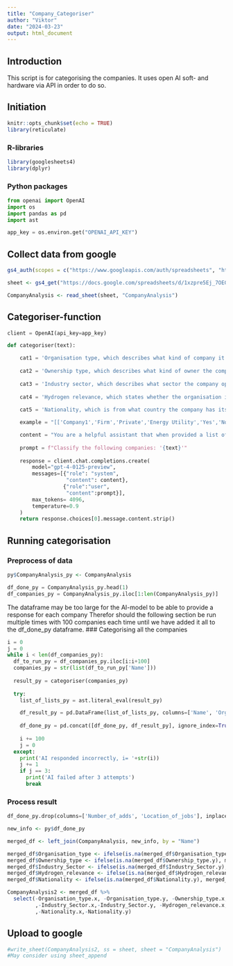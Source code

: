```yaml
---
title: "Company_Categoriser"
author: "Viktor"
date: "2024-03-23"
output: html_document
---
```


## Introduction

This script is for categorising the companies. It uses open AI soft- and hardware via API in order to do so.

## Initiation

```r
knitr::opts_chunk$set(echo = TRUE)
library(reticulate)
```

### R-libraries

```r
library(googlesheets4)
library(dplyr)
```

### Python packages

```python
from openai import OpenAI
import os
import pandas as pd
import ast

app_key = os.environ.get("OPENAI_API_KEY")
```

## Collect data from google

```r
gs4_auth(scopes = c("https://www.googleapis.com/auth/spreadsheets", "https://www.googleapis.com/auth/drive"))

sheet <- gs4_get("https://docs.google.com/spreadsheets/d/1xzpre5Ej_7OEGRU4EA7KZuMQnSz5YCyTx5Sdbml6bQE/edit#gid=0")

CompanyAnalysis <- read_sheet(sheet, "CompanyAnalysis")
```

## Categoriser-function

```python
client = OpenAI(api_key=app_key)

def categoriser(text):

    cat1 = 'Organisation type, which describes what kind of company it is, this can be one of the following: "Government" (including government agencies), "Municipality", "Firm" (includes both privately and state owned), "University" (and similar educational organisations), "Research institute" (non-unievrsities that perform research without providing education), "NGO" (for non-government organisations, typically nonprofit entities). If none of these categories fit in any way you can categorise them as "NaN".'
    
    cat2 = 'Ownership type, which describes what kind of owner the company has, that is either publically owned by some state or municipality (that is tax-payed institution) or privately owned, as either "Private", "Public" or "Mix" (if there is both public and private owners of the company).'
    
    cat3 = 'Industry sector, which describes what sector the company operates in. This can be any of but only one of the following 13: "Hydrogen technology manufacturer" (that is manufactiurer of technology, machinery and equipment specifically used for production, storage, distribution or consumption/usage of hydrogen gas/liquid), "Energy Utility" (a producer and provider of electricity either by renewable energy, nuclear power or fossil sources, this category also includes energy storage, transmission system operation or heating provider), "Energy technology manufacturer" (a producer/constructer of energy technology used for energy utility, this can be construction of different kinds of powerplants, carbon capture technology or other technology used in energy utility), "Oil/gas/refinery" (including extraction of fossil oil/gas as well as refining of such materials, for example in production of fuels), "Chemicals" (that is producer of chemicals, including the chemical industry as well as areas such plastics, pharmaceutics and more), "Iron/steel/mining" (including metallurgy as well as extraction of iron and production of steel), "Transport" (including flight, marine and land transport), "Other manufacturing" (not including hydrogen or energy technology but including other kinds of machinery, equipment, electronics, components and instruments), "Research/Education", "Government/Public sector" (including regulatory agencies and other governmental organisations and public sector services), "Legal/HR/Economics" (a broad category including legal services, economic services as well as human resources and other services on the borderland of theese three), "Consulting" (that is organisations that provide consulting in a wide range of subjects) or "Other" (which is used as category when none of the previous twelve categories fit).'
    
    cat4 = 'Hydrogen relevance, which states whether the organisation is related to the hydrogen economy in the nordics or not, this can be either "Yes" (if the organisations works with either directly producing or consuming hydrogen in their business, or the organisation either develops/research or manufacture either machines or components specifically made to be used to either produce or make use of hydrogen as input or if the organisation provides services or goods which could be relevant for the hydrogen economy or the general use of hydrogen, even if hydrogen is in no way their main focus) or "No" (if the organisation has no service related to hydrogen).'
    
    cat5 = 'Nationality, which is from what country the company has its origin.'

    example = "[['Company1','Firm','Private','Energy Utility','Yes','Norway'], ['CompanyB','Firm','Mix','Iron/steel/mining','Yes','Sweden'], ['CompanyC','Municipality','Public','Research/Education','No','Denmark']]"

    content = "You are a helpful assistant that when provided a list of companies categorises them depending on the following topics: 1."+cat1+' 2.'+cat2+' 3.'+cat3+' 4.'+cat4+' 5.'+cat5+'. You respond to each topic with one of the options given respecitively for each topic, always choose the option that fits that topic best and no explanation of the choice should be provided. You do not make up any new options than those provided. Your response should be in the form of a python list where each company has its own list with the answer to the different topics as items in the list. Start each companylist with the name of the company. Here is an example of how a response can look like for three companies: '+example
    
    prompt = f"Classify the following companies: '{text}'"
    
    response = client.chat.completions.create(
        model="gpt-4-0125-preview",
        messages=[{"role": "system", 
                   "content": content},
                  {"role":"user",
                   "content":prompt}],
        max_tokens= 4096,
        temperature=0.9
    )
    return response.choices[0].message.content.strip()
```

## Running categorisation

### Preprocess of data

```r
py$CompanyAnalysis_py <- CompanyAnalysis
```

```python
df_done_py = CompanyAnalysis_py.head(1)
df_companies_py = CompanyAnalysis_py.iloc[1:len(CompanyAnalysis_py)]
```

The dataframe may be too large for the AI-model to be able to provide a response for each company Therefor should the following section be run multiple times with 100 companies each time until we have added it all to the df_done_py dataframe. \### Categorising all the companies

```python
i = 0
j = 0
while i < len(df_companies_py):
  df_to_run_py = df_companies_py.iloc[i:i+100]
  companies_py = str(list(df_to_run_py['Name']))
  
  result_py = categoriser(companies_py)
  
  try:
    list_of_lists_py = ast.literal_eval(result_py)

    df_result_py = pd.DataFrame(list_of_lists_py, columns=['Name', 'Organisation_type', 'Ownership_type', 'Industry_Sector', 'Hydrogen_relevance', 'Nationality'])
  
    df_done_py = pd.concat([df_done_py, df_result_py], ignore_index=True)
    
    i += 100
    j = 0
  except:
    print('AI responded incorrectly, i= '+str(i))
    j += 1
    if j == 3:
      print('AI failed after 3 attempts')
      break
```

### Process result

```python
df_done_py.drop(columns=['Number_of_adds', 'Location_of_jobs'], inplace=True)
```

```r
new_info <- py$df_done_py

merged_df <- left_join(CompanyAnalysis, new_info, by = "Name")

merged_df$Organisation_type <- ifelse(is.na(merged_df$Organisation_type.y), merged_df$Organisation_type.x, merged_df$Organisation_type.y)
merged_df$Ownership_type <- ifelse(is.na(merged_df$Ownership_type.y), merged_df$Ownership_type.x, merged_df$Ownership_type.y)
merged_df$Industry_Sector <- ifelse(is.na(merged_df$Industry_Sector.y), merged_df$Industry_Sector.x, merged_df$Industry_Sector.y)
merged_df$Hydrogen_relevance <- ifelse(is.na(merged_df$Hydrogen_relevance.y), merged_df$Hydrogen_relevance.x, merged_df$Hydrogen_relevance.y)
merged_df$Nationality <- ifelse(is.na(merged_df$Nationality.y), merged_df$Nationality.x, merged_df$Nationality.y)

CompanyAnalysis2 <- merged_df %>%
  select(-Organisation_type.x, -Organisation_type.y, -Ownership_type.x, -Ownership_type.y,
         ,-Industry_Sector.x,-Industry_Sector.y, -Hydrogen_relevance.x, -Hydrogen_relevance.y,
         ,-Nationality.x,-Nationality.y)
```

## Upload to google

```r
#write_sheet(CompanyAnalysis2, ss = sheet, sheet = "CompanyAnalysis")
#May consider using sheet_append
```

